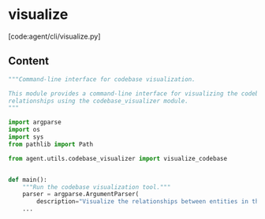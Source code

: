# visualize

[code:agent/cli/visualize.py]

## Content

```python
"""Command-line interface for codebase visualization.

This module provides a command-line interface for visualizing the codebase
relationships using the codebase_visualizer module.
"""

import argparse
import os
import sys
from pathlib import Path

from agent.utils.codebase_visualizer import visualize_codebase


def main():
    """Run the codebase visualization tool."""
    parser = argparse.ArgumentParser(
        description="Visualize the relationships between entities in the codebase."
    ...
```